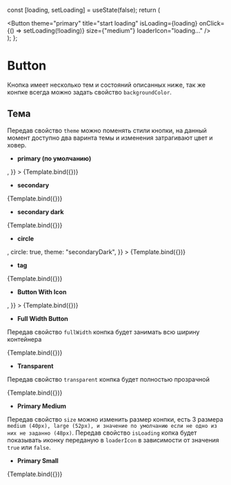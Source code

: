 

<Meta title="Atoms/Buttons/Button" component={Button} />


  const [loading, setLoading] = useState(false);
  return (
    <div>
      <Button
        theme="primary"
        title="start loading"
        isLoading={loading}
        onClick={() => setLoading(!loading)}
        size={"medium"}
        loaderIcon="loading..."
      />
    </div>
  );
};

# Button

Кнопка имеет несколько тем и состояний описанных ниже, так же конпке всегда можно задать свойство `backgroundColor`.

## Тема

Передав свойство `theme` можно поменять стили кнопки, на данный момент доступно
два варинта темы и изменения затрагивают цвет и ховер.

- **primary (по умолчанию)**

<Canvas>
  <Story
    name="Primary theme"
    args={{
      theme: "primary",
      title: "Primary Button MDX",
      loaderIcon: <AddIcon />,
    }}
  >
    {Template.bind({})}
  </Story>
</Canvas>

- **secondary**

<Canvas>
  <Story
    name="Secondary theme"
    args={{
      title: "Secondary Button",
      theme: "secondary",
      size: "medium",
    }}
  >
    {Template.bind({})}
  </Story>
</Canvas>

- **secondary dark**

<Canvas>
  <Story
    name="Secondary Dark theme"
    args={{
      title: "SecondaryDark Button",
      theme: "secondaryDark",
      size: "medium",
    }}
  >
    {Template.bind({})}
  </Story>
</Canvas>

- **circle**

<Canvas>
  <Story
    name="Circle"
    args={{
      title: <RightArrowIcon color="white" />,
      circle: true,
      theme: "secondaryDark",
    }}
  >
    {Template.bind({})}
  </Story>
</Canvas>

- **tag**

<Canvas>
  <Story
    name="Tag"
    args={{
      title: "Tag",
      theme: "tag",
    }}
  >
    {Template.bind({})}
  </Story>
</Canvas>

- **Button With Icon**

<Canvas>
  <Story
    name="Button With Icon"
    args={{
      title: "Icon",
      theme: "secondaryDark",
      icon: <ProfileIcon />,
    }}
  >
    {Template.bind({})}
  </Story>
</Canvas>

- **Full Width Button**

Передав свойство `fullWidth` конпка будет занимать всю ширину контейнера

<Canvas>
  <Story
    name="Full Width"
    args={{
      title: "FullWidth 100%",
      fullWidth: true,
    }}
  >
    {Template.bind({})}
  </Story>
</Canvas>

- **Transparent**

Передав свойство `transparent` конпка будет полностью прозрачной

<Canvas>
  <Story
    name="Transparent"
    args={{
      title: "transparent 100%",
      fullWidth: true,
      theme: "transparent",
    }}
  >
    {Template.bind({})}
  </Story>
</Canvas>

- **Primary Medium**

Передав свойство `size` можно изменить размер конпки, есть 3 размера `medium (40px), large (52px), и значение по умолчанию если не одно из них не заданно (48px)`.
Передав свойство `isLoading` копка будет показывать иконку переданую в `loaderIcon` в зависимости от значения `true` или `false`.

<Canvas>
  <Story name="Loading process">
    <LoadingButton />
  </Story>
</Canvas>

- **Primary Small**

<Canvas>
  <Story
    name="primary small"
    args={{
      title: "small",
      theme: "primary",
      size: "small",
    }}
  >
    {Template.bind({})}
  </Story>
</Canvas>

<ArgsTable of={Button} />
